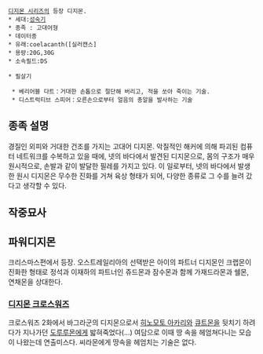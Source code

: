  [[디지몬 시리즈]]의 등장 디지몬. 
 * 세대:[[성숙기]]
 * 종족 : 고대어형
 * 데이터종
 * 유래:coelacanth([실러캔스]
 * 용량:20G,30G
 * 소속필드:DS

 * 필살기

  * 베리어블 다트：거대한 손톱으로 절단해 버리고, 적을 쏘아 죽이는 기술.
  * 디스트럭티브 스피어：오른손으로부터 얼음의 총알을 발사하는 기술

== 종족 설명 ==
경질인 외피와 거대한 건조를 가지는 고대어 디지몬. 악질적인 해커에 의해 파괴된 컴퓨터 네트워크를 수복하고 있을 때에, 넷의 바다에서 발견된 디지몬으로, 몸의 구조가 매우 원시적으로, 손발과 같이 발달한 필레를 가지고 있다. 이 일로부터, 넷의 바다에서 발생한 원시 디지몬은 무수한 진화를 거쳐 육상 형태가 되어, 다양한 종류로 그 수를 늘려 갔다고 생각할 수 있다.

== 작중묘사 ==
== 파워디지몬 ==
크리스마스편에서 등장. 오스트레일리아의 선택받은 아이의 파트너 디지몬인 크랩몬이 진화한 형태로 정석과 이재하의 파트너인 쥬드몬과 잠수몬과 함께 가재드라몬과 쉘몬, 연채몬을 상대한다.
=== [[디지몬 크로스워즈]] ===
크로스워즈 2화에서 바그라군의 디지몬으로서 [[히노모토 아카리]]와 [[큐트몬]]을 뒷치기 하려다가 지나가던 [[도루루몬]]에게 밟혀죽었다(...) 여담으로 이때 땅 속을 헤엄쳐다니는 모습이 나왔는데 연출미스다. 씨라몬에게 땅속을 헤엄치는 기술은 없다.
